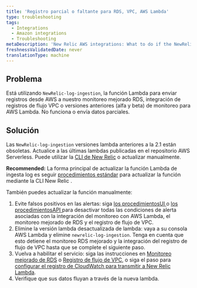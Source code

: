 ```yaml
---
title: 'Registro parcial o faltante para RDS, VPC, AWS Lambda'
type: troubleshooting
tags:
  - Integrations
  - Amazon integrations
  - Troubleshooting
metaDescription: 'New Relic AWS integrations: What to do if the NewRelic-log-ingestion lambda function for pushing logs is not working or only sends partial data.'
freshnessValidatedDate: never
translationType: machine
---
```


## Problema

Está utilizando `NewRelic-log-ingestion`, la función Lambda para enviar registros desde AWS a nuestro monitoreo mejorado RDS, integración de registros de flujo VPC o versiones anteriores (alfa y beta) de monitoreo para AWS Lambda. No funciona o envía datos parciales.

## Solución

Las `NewRelic-log-ingestion` versiones lambda anteriores a la 2.1 están obsoletas. Actualice a las últimas lambdas publicadas en el repositorio AWS Serverless. Puede utilizar la [CLI de New Relic](https://developer.newrelic.com/build-tools/new-relic-one-applications/cli) o actualizar manualmente.

<DNT>**Recommended:**</DNT> La forma principal de actualizar la función Lambda de ingesta log es seguir [procedimientos estándar](/docs/serverless-function-monitoring/aws-lambda-monitoring/get-started/update-lambda-monitoring) para actualizar la función mediante la CLI New Relic .

También puedes actualizar la función manualmente:

1. Evite falsos positivos en las alertas: siga [los procedimientosUI ](/docs/alerts/new-relic-alerts/configuring-alert-policies/update-or-disable-policies-conditions#condition-on-off)o [los procedimientosAPI ](/alerts/rest-api-alerts/new-relic-alerts-rest-api/disable-enable-alerts-conditions-using-api)para desactivar todas las condiciones de alerta asociadas con la integración del monitoreo con AWS Lambda, el monitoreo mejorado de RDS y el registro de flujo de VPC.
2. Elimine la versión lambda desactualizada de lambda: vaya a su consola AWS Lambda y elimine `newrelic-log-ingestion`. Tenga en cuenta que esto detiene el monitoreo RDS mejorado y la integración del registro de flujo de VPC hasta que se complete el siguiente paso.
3. Vuelva a habilitar el servicio: siga las instrucciones en [Monitoreo mejorado de RDS](/docs/integrations/amazon-integrations/aws-integrations-list/aws-rds-enhanced-monitoring-integration#activate) o [Registro de flujo de VPC](/docs/integrations/amazon-integrations/aws-integrations-list/aws-vpc-flow-logs-monitoring-integration#enable), o siga el paso para [configurar el registro de CloudWatch para transmitir a New Relic Lambda](/docs/serverless-function-monitoring/aws-lambda-monitoring/get-started/enable-new-relic-monitoring-aws-lambda#stream-logs).
4. Verifique que sus datos fluyan a través de la nueva lambda.
